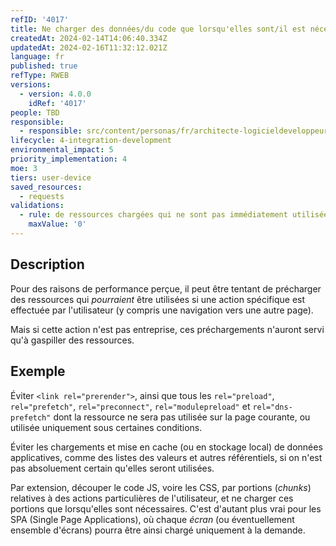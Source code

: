 ```yaml
---
refID: '4017'
title: Ne charger des données/du code que lorsqu'elles sont/il est nécessaire
createdAt: 2024-02-14T14:06:40.334Z
updatedAt: 2024-02-16T11:32:12.021Z
language: fr
published: true
refType: RWEB
versions:
  - version: 4.0.0
    idRef: '4017'
people: TBD
responsible:
  - responsible: src/content/personas/fr/architecte-logicieldeveloppeur.mdx
lifecycle: 4-integration-development
environmental_impact: 5
priority_implementation: 4
moe: 3
tiers: user-device
saved_resources:
  - requests
validations:
  - rule: de ressources chargées qui ne sont pas immédiatement utilisées
    maxValue: '0'
---
```


## Description

Pour des raisons de performance perçue,
il peut être tentant de précharger des ressources qui *pourraient* être utilisées
si une action spécifique est effectuée par l'utilisateur
(y compris une navigation vers une autre page).

Mais si cette action n'est pas entreprise,
ces préchargements n'auront servi qu'à gaspiller des ressources.

## Exemple

Éviter `<link rel="prerender">`,
ainsi que tous les `rel="preload"`, `rel="prefetch"`, `rel="preconnect"`, `rel="modulepreload"` et `rel="dns-prefetch"`
dont la ressource ne sera pas utilisée sur la page courante,
ou utilisée uniquement sous certaines conditions.

Éviter les chargements et mise en cache (ou en stockage local) de données applicatives,
comme des listes des valeurs et autres référentiels,
si on n'est pas absoluement certain qu'elles seront utilisées.

Par extension, découper le code JS, voire les CSS, par portions (*chunks*) relatives à des actions particulières de l'utilisateur,
et ne charger ces portions que lorsqu'elles sont nécessaires.
C'est d'autant plus vrai pour les SPA (Single Page Applications),
où chaque *écran* (ou éventuellement ensemble d'écrans) pourra être ainsi chargé uniquement à la demande.
